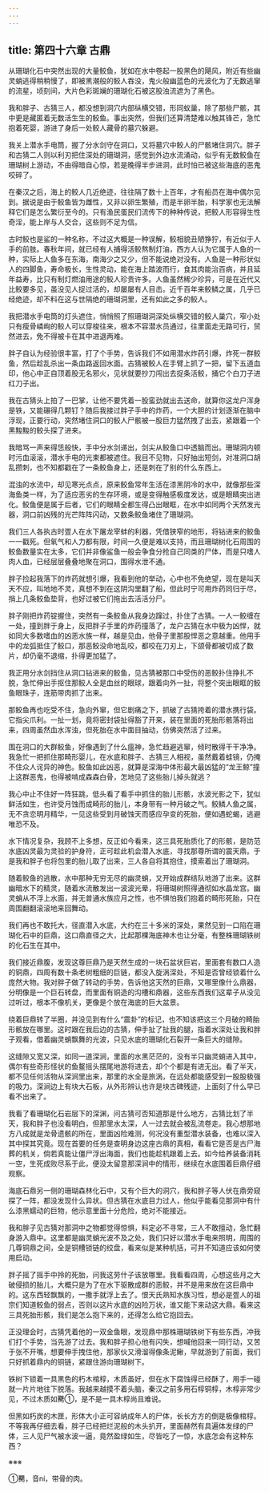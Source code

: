```yaml
---
---
---
```

title: 第四十六章 古鼎
---




从珊瑚化石中突然出现的大量鲛鱼，犹如在水中卷起一股黑色的飓风，附近有些幽灵蛸逃得稍稍慢了，即被黑潮般的鲛人吞没，鬼火般幽蓝色的光波化为了无数逃窜的流星，顷刻间，大片色彩斑斓的珊瑚化石被这股浊流遮为了黑色。

我和胖子、古猜三人，都没想到洞穴内部纵横交错，形同蚁巢，除了那些尸骸，其中更是藏匿着无数活生生的鲛鱼。事出突然，但我们还算清楚难以触其锋芒，急忙抱着死婴，游进了身后一处鲛人藏骨的墓穴躲避。

我关上潜水手电筒，握了分水剑守在洞口，又将墓穴中鲛人的尸骸堵住洞穴。胖子和古猜二人则以利刃把住深处的珊瑚洞，感觉到外边水流涌动，似乎有无数鲛鱼在珊瑚树上游动，不由得暗自心惊，若是晚得半步进洞，此时怕已被这些海底的恶鬼咬碎了。

在秦汉之后，海上的鲛人几近绝迹，往往隔了数十上百年，才有船员在海中偶尔见到。据说是由于鲛鱼皆为雌性，又非以卵生繁殖，而是半卵半胎，科学家也无法解释它们是怎么繁衍至今的。只有渔民蛋民们流传下的种种传说，把鲛人形容得生性奇淫，能上岸与人交合，这些则不足为信。

古时鲛也是鲨的一种名称，不过这大概是一种误解，鲛相貌丑陋狰狞，有近似于人手的前肢。春秋年间，就已经有人捕得活鲛熬制灯油，西方人认为它属于人鱼的一种，实际上人鱼多在东海，南海少之又少，但不能说绝对没有。人鱼是一种形状似人的四脚鱼，寿命极长，生性灵动，能在海上踏波而行，食其肉能治百病，并且延年益寿，比只有制灯燃油用途的鲛人珍贵许多。人鱼虽然稀少珍异，可是在近代又比鲛要多见，虽没见人捉过活的，却屡屡有人目击。近千百年来鲛鳞之属，几乎已经绝迹，却不料在这与世隔绝的珊瑚洞里，还有如此之多的鲛人。

我把潜水手电筒的灯头遮住，悄悄照了照珊瑚洞深处纵横交错的鲛人巢穴，窄小处只有瘦骨嶙峋的鲛人可以穿梭往来，根本不容潜水员通过，往里面走无路可行，贸然进去，免不得被卡在其中进退两难。

胖子自认为经验很丰富，打了个手势，告诉我们不如用潜水炸药引爆，炸死一群鲛鱼，然后趁乱杀出一条血路返回水面。古猜被鲛人在手臂上抓了一把，留下五道血印，他心中正自顶着股无名邪火，见状就要抄刀闯出去捉条活鲛，捅它个白刀子进红刀子出。

我在古猜头上拍了一巴掌，让他不要凭着一股蛮劲就出去送命，就算你这龙户浑身是铁，又能碾得几颗钉？随后我接过胖子手中的炸药，一个大胆的计划逐渐在脑中浮现，正要行动，突然堵住洞口的鲛人尸骸被一股巨力猛然拽了出去，紧跟着一个黑黢黢的鲛头探了进来。

我暗骂一声来得恁般快，手中分水剑递出，剑尖从鲛鱼口中透脑而出。珊瑚洞内顿时污血滚滚，潜水手电的光束都被遮住。我目不见物，只好抽出短剑，对准洞口胡乱攒刺，也不知都戳在了一条鲛鱼身上，还是刺在了别的什么东西上。

混浊的水流中，却见寒光点点，原来鲛鱼常年生活在漆黑阴冷的水中，就像那些深海鱼类一样，为了适应恶劣的生存环境，或是变得触感极度发达，或是眼睛突出进化。鲛鱼便是属于后者，它们的眼睛全都生得凸出眼眶，在水中如同两个天然发光器，洞口前凶残的光芒阵阵闪动，又数条鲛鱼堵住了珊瑚洞。

我们三人各执古时疍人在水下屠龙宰蚌的利器，凭借狭窄的地形，将钻进来的鲛鱼一一戳死。但氧气和人力都有限，时间一久便是难以支持，而且珊瑚树化石周围的鲛鱼数量实在太多，它们并非像鲨鱼一般会争食分抢自己同类的尸体，而是只嗜人肉人血，已经层层叠叠地聚在洞口，围得水泄不通。

胖子捡起我落下的炸药就想引爆，我看到他的举动，心中也不免绝望，现在是叫天天不应，叫地地不灵，真想不到在这阴沟里翻了船，但此时宁可用炸药同归于尽，捎上几条鲛鱼垫背，也好过被它们拖出去活活分尸。

胖子刚把炸药锭握住，突然有一条鲛鱼从我身边蹿过，扑住了古猜。一人一鲛缠在一处，撞到胖于身上，反把胖子手里的炸药撞落了，龙户古猜在水中极为凶悍，就如同大多数嗜血的凶恶水族一样，越是见血，他骨子里那股悍恶之意越重。他用手中的龙弧抵住了鲛口，那恶鲛没命地乱咬，都咬在刀刃上，下颌骨都被切成了数片，却仍毫不退缩，扑得更加猛了。

我正用分水剑挡住从洞口钻进来的鲛鱼，见古猜被那口中受伤的恶鲛扑住挣扎不脱，急忙伸出手抠住那鲛人全是血丝的眼球，跟着向外一扯，将整个突出眼眶的鲛鱼眼珠子，连筋带肉抓了出来。

那鲛鱼再也吃受不住，急向外窜，但它剧痛之下，抓破了古猜挎着的潜水携行袋。它指尖爪利。一扯一划，竟将密封袋扯得豁了开来，装在里面的死胎形骸落将出来，四周虽然血水浑浊，但死胎在水中面目抽动，仿佛突然活了过来。

围在洞口的大群鲛鱼，好像遇到了什么瘟神，急忙趋避逃窜，倾时散得干干净净。我急忙一把抓住那畸形婴儿，在水底和胖子、古猜三人相视，虽然戴着蛙镜，仍掩不住众人诧异的神色。鲛鱼如此凶恶，就算是深海中体形最大最凶猛的“龙王鲸”撞上这群恶鬼，也得被啃成森森白骨，怎地见了这些胎儿掉头就逃？

我心中止不住好一阵狂跳，低头看了看手中抓住的胎儿形骸，水波光影之下，犹似鲜活如生，也许受月蚀而成畸形的胎儿，本身带有一种月破之气。鲛鳞人鱼之属，无不贪恋明月精华，一见这些受到月破蚀天而感应孕变的死胎，便如遇蛇蝎，逃避唯恐不及。

水下情况复杂，我顾不上多想，反正如今看来，这三具死胎质化了的形骸，是防范水底凶灵最为灵验的护身符，正可趁此机会潜入水底，寻找那尊所谓的震天鼎。于是我和胖子也将包里的胎儿取了出来，三人各自将其抱住，摸索着出了珊瑚洞。

随着鲛鱼的逃散，水中那种无穷无尽的幽灵蛸，又开始成群结队地游了出来。这群幽暗水下的精灵，随着水流散发出一波波光晕，将珊瑚树照得通彻如水晶龙宫。幽灵蛸从不浮上水面，并无普通水族应月之性，也不惧怕我们抱着的畸形死胎，只在周围翻翻滚滚地来回舞动。

我们再也不敢托大，径直潜入水底，大约在三十多米的深处，果然见到一口陷在珊瑚化石中的巨鼎，这口鼎直径之大，比起那棵海底神木也让分毫，有整株珊瑚铁树的化石生在其中。

我们接近鼎腹，发现这尊巨鼎乃是天然生成的一块石盆状巨岩，里面套有数口人造的铜鼎，四周有数十条老树粗细的巨链，都没入旋涡深处，不知是否曾经锁着什么庞然大物。我对胖子做了转动的手势，告诉他这天然的巨鼎，又哪里像什么鼎器，分明像是一个巨石转盘，而里面有铜造的沟槽和鼎器，这些东西我们这辈子从没见过听过，根本不像机关，更像是个放在海底的巨大盆景。

绕着巨鼎转了半圈，并没见到有什么“震卦”的标记，也不知该把这三个月破的畸胎形骸放在哪里。这时跟在我后边的古猜，伸手扯了扯我的腿，指着水深处让我和胖子观看，借着幽灵蛸飘舞的光波，只见水底的珊瑚化石裂开一条巨大的缝隙。

这缝隙又宽又深，如同一道深涧，里面的水黑茫茫的，没有半只幽灵蛸进入其中，偶尔有些奇形怪状的鱼鳌摇头摆尾地游将进去，却个个都是有进无出。看了半天，都不见任何活物从深涧里出来，那里的水全是旅涡，在远处都能感受到一股股极强的吸力。深涧边上有块大石板，从外形辨认也许是块古碑残迹，上面刻了什么早已看不出来了。

我看了看珊瑚化石岩层下的深渊，问古猜可否知道那是什么地方，古猜比划了半天，我和胖子也没看明白，但那里水太深，人一过去就会被乱流卷走。我心想那地方八成就是龙骨遗骸的所在，里面凶险难测，何况没有重型潜水装备，也难以深入其中探其究竟。现在首要的任务是查明身边这座古鼎的真相，看看它是否是古尸海葬的机关，倘若真能让僵尸浮出海面，我们也能趁机跟着上去。如今给养装备消耗一空，生死成败尽系于此，便没太留意那深涧中的情形，继续在水底围着巨鼎仔细观察。

海底石鼎另一侧的珊瑚森林化石中，又有个巨大的洞穴，我和胖子等人伏在鼎旁窥探了一阵，都没发现什么异状。但古猜在水底目力过人，他似乎能看见那洞中有什么漆黑蠕动的巨物，他示意里面十分危险，绝对不能接近。

我和胖子见古猜对那洞中之物都觉得惊惧，料定必不寻常，三人不敢擅动，急忙翻身游入鼎中。这里都是幽灵蛸光波不及之处，我们只好以潜水手电来照明，周围的几尊铜鼎之间，全是铜槽锁链的绞盘，看来似是某种机括，可并不知道应该如何使用启动。

胖子摇了摇手中拎的死胎，问我这劳什子该放哪里。我看看四周，心想这些月之大破侵损的胎儿，大概只是为了在水下驱散成群的恶鲛，并不是用来放在这巨鼎中的。这东西轻飘飘的，一撒手就浮上去了。恨天氏熟知水族习性，想必是疍人的祖宗们知道鲛鱼的弱点，否则以这片水底的凶险万状，谁又能下来动这大鼎。看来这三具死胎形骸，我们是怎么抱下来的，还得怎么给它抱回去。

正没理会时，古猜凭着他的一双金鱼眼，发现鼎中那株珊瑚铁树下有些东西，冲我们打个手势，当先游了过去。我和胖子担心他有闪失，想喊他回来一同行动，又苦于张不开嘴，想要伸手拽住他，那家伙又滑溜得像条泥鳅，早就游到了前面，我们只好抓着鼎内的铜链，紧跟住游向珊瑚树下。

铁树下锁着一具黑色的朽木棺椁，木质虽好，但在水下腐蚀得已经酥了，用手一碰就一片片地往下脱落。我越来越摸不着头脑，秦汉之前多用石椁铜椁，木椁非常少见，不过木质如臡①，是不是一具木椁尚且难说。

但黑如朽炭的木匣，形体大小正可容纳成年人的尸体，长长方方的倒是极像棺椁。不等我再仔细去看，胖子已经把烂泥般的木头扒开，里面赫然有具遍体发绿的尸体，三人见尸气被水波一逼，竟然盈绿如生，尽皆吃了一惊，水底怎会有这种东西？

※※※

①臡，音ní，带骨的肉。